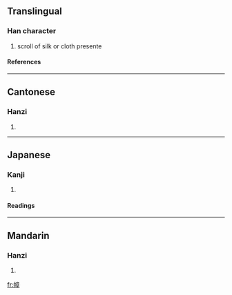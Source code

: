 ==Translingual==
===Han character===
{{Han char|rn=50|rad=巾|as=11|sn=14|four=4024<sub>6</sub>|canj=中月卜廿十 (LBYTJ)}}
# scroll of silk or cloth presente
====References====
{{Han ref|kx=0336.081|dkj=09067|hdz=10752.130|uh=5E5B|ud=24155|bh=B9F3|bd=47603}}
----
==Cantonese==
===Hanzi===
{{yue-hanzi|jyut=|y=jeung3}}
# {{defn|Cantonese}}
----
==Japanese==
===Kanji===
{{ja-kanji|grade=|rs=巾11}}
# {{defn|Japanese}} 
====Readings====
{{ja-readings|on=[[しょう]] (shō)|kun=[[ぬの]] (nuno)}}
----
==Mandarin==
===Hanzi===
{{cmn-hanzi|pin=[[zhàng]] ([[zhang4]])|wg=chang<sup>4</sup>}}
# {{defn|Mandarin}}

[[fr:幛]]